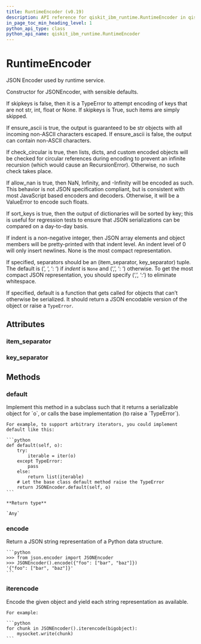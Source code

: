 ```yaml
---
title: RuntimeEncoder (v0.19)
description: API reference for qiskit_ibm_runtime.RuntimeEncoder in qiskit-ibm-runtime v0.19
in_page_toc_min_heading_level: 1
python_api_type: class
python_api_name: qiskit_ibm_runtime.RuntimeEncoder
---
```


# RuntimeEncoder

<Class id="qiskit_ibm_runtime.RuntimeEncoder" isDedicatedPage={true} github="https://github.com/qiskit/qiskit-ibm-runtime/tree/stable/0.19/qiskit_ibm_runtime/utils/json.py" signature="RuntimeEncoder(*, skipkeys=False, ensure_ascii=True, check_circular=True, allow_nan=True, sort_keys=False, indent=None, separators=None, default=None)" modifiers="class">
  JSON Encoder used by runtime service.

  Constructor for JSONEncoder, with sensible defaults.

  If skipkeys is false, then it is a TypeError to attempt encoding of keys that are not str, int, float or None. If skipkeys is True, such items are simply skipped.

  If ensure\_ascii is true, the output is guaranteed to be str objects with all incoming non-ASCII characters escaped. If ensure\_ascii is false, the output can contain non-ASCII characters.

  If check\_circular is true, then lists, dicts, and custom encoded objects will be checked for circular references during encoding to prevent an infinite recursion (which would cause an RecursionError). Otherwise, no such check takes place.

  If allow\_nan is true, then NaN, Infinity, and -Infinity will be encoded as such. This behavior is not JSON specification compliant, but is consistent with most JavaScript based encoders and decoders. Otherwise, it will be a ValueError to encode such floats.

  If sort\_keys is true, then the output of dictionaries will be sorted by key; this is useful for regression tests to ensure that JSON serializations can be compared on a day-to-day basis.

  If indent is a non-negative integer, then JSON array elements and object members will be pretty-printed with that indent level. An indent level of 0 will only insert newlines. None is the most compact representation.

  If specified, separators should be an (item\_separator, key\_separator) tuple. The default is (’, ‘, ‘: ‘) if *indent* is `None` and (‘,’, ‘: ‘) otherwise. To get the most compact JSON representation, you should specify (‘,’, ‘:’) to eliminate whitespace.

  If specified, default is a function that gets called for objects that can’t otherwise be serialized. It should return a JSON encodable version of the object or raise a `TypeError`.

  ## Attributes

  ### item\_separator

  <Attribute id="qiskit_ibm_runtime.RuntimeEncoder.item_separator" attributeValue="', '" />

  ### key\_separator

  <Attribute id="qiskit_ibm_runtime.RuntimeEncoder.key_separator" attributeValue="': '" />

  ## Methods

  ### default

  <Function id="qiskit_ibm_runtime.RuntimeEncoder.default" signature="default(obj)">
    Implement this method in a subclass such that it returns a serializable object for `o`, or calls the base implementation (to raise a `TypeError`).

    For example, to support arbitrary iterators, you could implement default like this:

    ```python
    def default(self, o):
        try:
            iterable = iter(o)
        except TypeError:
            pass
        else:
            return list(iterable)
        # Let the base class default method raise the TypeError
        return JSONEncoder.default(self, o)
    ```

    **Return type**

    `Any`
  </Function>

  ### encode

  <Function id="qiskit_ibm_runtime.RuntimeEncoder.encode" signature="encode(o)">
    Return a JSON string representation of a Python data structure.

    ```python
    >>> from json.encoder import JSONEncoder
    >>> JSONEncoder().encode({"foo": ["bar", "baz"]})
    '{"foo": ["bar", "baz"]}'
    ```
  </Function>

  ### iterencode

  <Function id="qiskit_ibm_runtime.RuntimeEncoder.iterencode" signature="iterencode(o, _one_shot=False)">
    Encode the given object and yield each string representation as available.

    For example:

    ```python
    for chunk in JSONEncoder().iterencode(bigobject):
        mysocket.write(chunk)
    ```
  </Function>
</Class>

